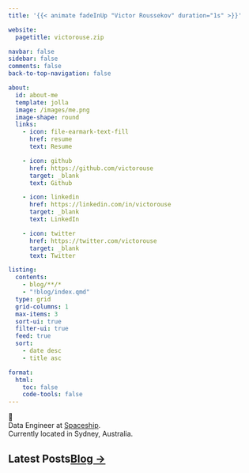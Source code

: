 ```yaml
---
title: '{{< animate fadeInUp "Victor Roussekov" duration="1s" >}}'

website:
  pagetitle: victorouse.zip

navbar: false
sidebar: false
comments: false
back-to-top-navigation: false

about:
  id: about-me
  template: jolla
  image: /images/me.png
  image-shape: round
  links:
    - icon: file-earmark-text-fill
      href: resume
      text: Resume

    - icon: github
      href: https://github.com/victorouse
      target: _blank
      text: Github

    - icon: linkedin
      href: https://linkedin.com/in/victorouse
      target: _blank
      text: LinkedIn

    - icon: twitter
      href: https://twitter.com/victorouse
      target: _blank
      text: Twitter

listing:
  contents:
    - blog/**/*
    - "!blog/index.qmd"
  type: grid
  grid-columns: 1
  max-items: 3
  sort-ui: true
  filter-ui: true
  feed: true
  sort:
    - date desc
    - title asc

format:
  html:
    toc: false
    code-tools: false
---
```


::: {#about-me .text-center}

👋
<br>
Data Engineer at [Spaceship](https://www.spaceship.com.au).
<br>Currently located in Sydney, Australia.

:::

:::::{.grid}

::::{.g-col-12}

## Latest Posts[[Blog →](./blog)]{.float-right .no-underline .text-black}

:::{#landing-posts}
:::

::::

:::::
